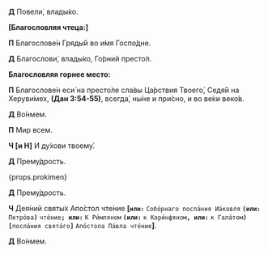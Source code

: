 
<span id="apostol" />

**Д** Повели́, влады́ко.

**[Благословляя чтеца:]**

**П** Благослове́н Гряды́й во и́мя Госпо́дне.

**Д** Благослови́, влады́ко, Го́рний престо́л.

**Благословляя горнее место:**

**П** Благослове́н еси́ на престо́ле сла́вы Ца́рствия Твоего́, Седя́й на Херуви́мех, **(Дан 3:54-55)**, всегда́, ны́не и при́сно, и во ве́ки веко́в.

**Д** Во́нмем.

**П** Мир всем.

**Ч [и Н]** И ду́хови твоему́.

**Д** Прему́дрость.

<div>{props.prokimen}</div>

**Д** Прему́дрость.

**Ч** Дея́ний святы́х Апо́стол чте́ние
**<b>[</b>`или:`** `Собо́рнаго посла́ния Иа́ковля`
**`(или:`** `Петро́ва`**`)`** `чте́ние`**`; или:`**
`К Ри́мляном` **`(или:`** `к Кори́нфяном`**`, или:`**
`к Гала́том`**`) [`**`посла́ния свята́го`**`]`** `Апо́стола Па́вла чте́ние`**<b>]</b>**.

**Д** Во́нмем.
